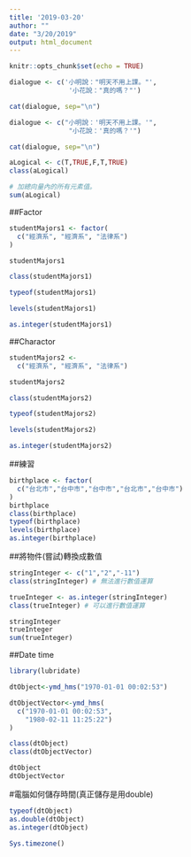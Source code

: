 ```yaml
---
title: '2019-03-20'
author: ""
date: "3/20/2019"
output: html_document
---
```


```r
knitr::opts_chunk$set(echo = TRUE)
```

```r
dialogue <- c('小明說："明天不用上課。"',
               '小花說："真的嗎？"')

cat(dialogue, sep="\n")
```

```r
dialogue <- c("小明說：'明天不用上課。'",
               "小花說：'真的嗎？'")

cat(dialogue, sep="\n")
```

```r
aLogical <- c(T,TRUE,F,T,TRUE)
class(aLogical)
```

```r
# 加總向量內的所有元素值。
sum(aLogical)
```

##Factor
```r
studentMajors1 <- factor(
  c("經濟系", "經濟系", "法律系")
)
```

```r
studentMajors1
```

```r
class(studentMajors1)
```

```r
typeof(studentMajors1)
```

```r
levels(studentMajors1)
```

```r
as.integer(studentMajors1)
```

##Charactor
```r
studentMajors2 <-
  c("經濟系", "經濟系", "法律系")
```

```r
studentMajors2 
```

```r
class(studentMajors2)
```

```r
typeof(studentMajors2)
```

```r
levels(studentMajors2)
```

```r
as.integer(studentMajors2)
```


##練習
```r
birthplace <- factor(
  c("台北市","台中市","台中市","台北市","台中市")
)
birthplace
class(birthplace)
typeof(birthplace)
levels(birthplace)
as.integer(birthplace)
```


##將物件(嘗試)轉換成數值
```r
stringInteger <- c("1","2","-11")
class(stringInteger) # 無法進行數值運算
```

```r
trueInteger <- as.integer(stringInteger)
class(trueInteger) # 可以進行數值運算
```

```r
stringInteger
trueInteger
sum(trueInteger)
```



##Date time
```r
library(lubridate)
```

```r
dtObject<-ymd_hms("1970-01-01 00:02:53") 
```

```r
dtObjectVector<-ymd_hms(
  c("1970-01-01 00:02:53",
    "1980-02-11 11:25:22")
)
```

```r
class(dtObject)
class(dtObjectVector)
```

```r
dtObject
dtObjectVector
```
#電腦如何儲存時間(真正儲存是用double)
```r
typeof(dtObject)
as.double(dtObject)
as.integer(dtObject)
```

```r
Sys.timezone()
```
